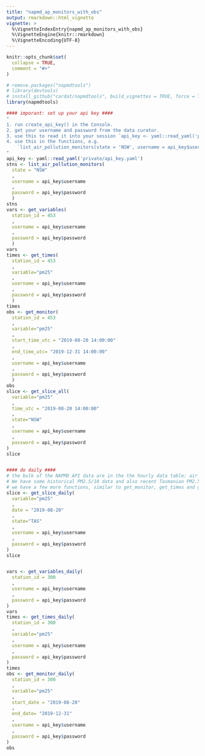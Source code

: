 ```yaml
---
title: "napmd_ap_monitors_with_obs"
output: rmarkdown::html_vignette
vignette: >
  %\VignetteIndexEntry{napmd_ap_monitors_with_obs}
  %\VignetteEngine{knitr::rmarkdown}
  %\VignetteEncoding{UTF-8}
---
```


```r
knitr::opts_chunk$set(
  collapse = TRUE,
  comment = "#>"
)
```

```r
# remove.packages("napmdtools")
# library(devtools)
# install_github("cardat/napmdtools", build_vignettes = TRUE, force = TRUE)
library(napmdtools)

#### imporant: set up your api key ####
"
1. run create_api_key() in the Console.
2. get your username and password from the data curator.
3. use this to read it into your session `api_key <- yaml::read_yaml('private/api_key.yaml')`
4. use this in the functions, e.g.
    `list_air_pollution_monitors(state = 'NSW', username = api_key$username, password = api_key$password)`
"
api_key <- yaml::read_yaml('private/api_key.yaml')
stns <- list_air_pollution_monitors(
  state = "NSW"
  , 
  username = api_key$username
  , 
  password = api_key$password
  )
stns
vars <- get_variables(
  station_id = 453
  , 
  username = api_key$username
  , 
  password = api_key$password
  )
vars
times <- get_times(
  station_id = 453
  , 
  variable="pm25"
  , 
  username = api_key$username
  , 
  password = api_key$password
  )
times
obs <- get_monitor(
  station_id = 453
  , 
  variable="pm25"
  , 
  start_time_utc = "2019-08-20 14:00:00"
  , 
  end_time_utc= "2019-12-31 14:00:00"
  , 
  username = api_key$username
  , 
  password = api_key$password
  )
obs
slice <- get_slice_all(
  variable="pm25"
  ,
  time_utc = "2019-08-20 14:00:00"
  ,
  state="NSW"
  ,
  username = api_key$username
  ,
  password = api_key$password
)
slice


#### do daily ####
# the bulk of the NAPMD API data are in the the hourly data table: air_pollution_monitor.ap_monitor_data_master. 
# We have some historical PM2.5/10 data and also recent Tasmanian PM2.5/10 data available only as daily averages. These are stored separately in the air_pollution_monitor.ap_monitor_data_master  table.
# we have a few more functions, similar to get_monitor, get_times and get_slice_all but querying the air_pollution_monitor.ap_monitor_data_daily_master table instead 
slice <- get_slice_daily(
  variable="pm25"
  ,
  date = "2019-08-20"
  ,
  state="TAS"
  ,
  username = api_key$username
  ,
  password = api_key$password
)
slice


vars <- get_variables_daily(
  station_id = 300
  , 
  username = api_key$username
  , 
  password = api_key$password
)
vars
times <- get_times_daily(
  station_id = 300
  , 
  variable="pm25"
  , 
  username = api_key$username
  , 
  password = api_key$password
)
times
obs <- get_monitor_daily(
  station_id = 300
  , 
  variable="pm25"
  , 
  start_date = "2019-08-20"
  , 
  end_date= "2019-12-31"
  , 
  username = api_key$username
  , 
  password = api_key$password
)
obs


```
